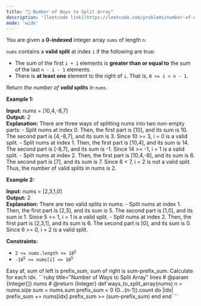 ```yaml
---
title: "🧀 Number of Ways to Split Array"
description: '[leetcode link](https://leetcode.com/problems/number-of-ways-to-split-array/description/)'
mode: 'wide'
---
```

<Tabs>
  <Tab title="Question" icon="circle-question" iconType="regular">
    <Card>
      <p>You are given a <strong>0-indexed</strong> integer array <code>nums</code> of length <code>n</code>.</p>  <p><code>nums</code> contains a <strong>valid split</strong> at index <code>i</code> if the following are true:</p>  <ul>  <li>The sum of the first <code>i + 1</code> elements is <strong>greater than or equal to</strong> the sum of the last <code>n - i - 1</code> elements.</li>  <li>There is <strong>at least one</strong> element to the right of <code>i</code>. That is, <code>0 &lt;= i &lt; n - 1</code>.</li> </ul>  <p>Return <em>the number of <strong>valid splits</strong> in</em> <code>nums</code>.</p>   <p><strong class="example">Example 1:</strong></p>   <strong>Input:</strong> nums = [10,4,-8,7] <br/> <strong>Output:</strong> 2 <br/> <strong>Explanation:</strong>  There are three ways of splitting nums into two non-empty parts: - Split nums at index 0. Then, the first part is [10], and its sum is 10. The second part is [4,-8,7], and its sum is 3. Since 10 &gt;= 3, i = 0 is a valid split. - Split nums at index 1. Then, the first part is [10,4], and its sum is 14. The second part is [-8,7], and its sum is -1. Since 14 &gt;= -1, i = 1 is a valid split. - Split nums at index 2. Then, the first part is [10,4,-8], and its sum is 6. The second part is [7], and its sum is 7. Since 6 &lt; 7, i = 2 is not a valid split. Thus, the number of valid splits in nums is 2.   <p><strong class="example">Example 2:</strong></p>   <strong>Input:</strong> nums = [2,3,1,0] <br/> <strong>Output:</strong> 2 <br/> <strong>Explanation:</strong>  There are two valid splits in nums: - Split nums at index 1. Then, the first part is [2,3], and its sum is 5. The second part is [1,0], and its sum is 1. Since 5 &gt;= 1, i = 1 is a valid split.  - Split nums at index 2. Then, the first part is [2,3,1], and its sum is 6. The second part is [0], and its sum is 0. Since 6 &gt;= 0, i = 2 is a valid split.    <p><strong>Constraints:</strong></p>  <ul>  <li><code>2 &lt;= nums.length &lt;= 10<sup>5</sup></code></li>  <li><code>-10<sup>5</sup> &lt;= nums[i] &lt;= 10<sup>5</sup></code></li> </ul> 
    </Card>
  </Tab>
  <Tab title="Solution" icon="lightbulb" iconType="regular" >
    <Card>
      Easy af, sum of left is prefix_sum, sum of right is sum-prefix_sum. Calculate for each idx.
</Card>
  <Expandable title="code">
    <CodeGroup dropdown>
```ruby title="Number of Ways to Split Array" lines
# @param {Integer[]} nums
# @return {Integer}
def ways_to_split_array(nums)
  n = nums.size
  sum = nums.sum
  prefix_sum = 0
  (0...(n-1)).count do |idx|
    prefix_sum += nums[idx]
    prefix_sum >= (sum-prefix_sum)
  end
end
```
    </CodeGroup>
  </Expandable>
  </Tab>
</Tabs>